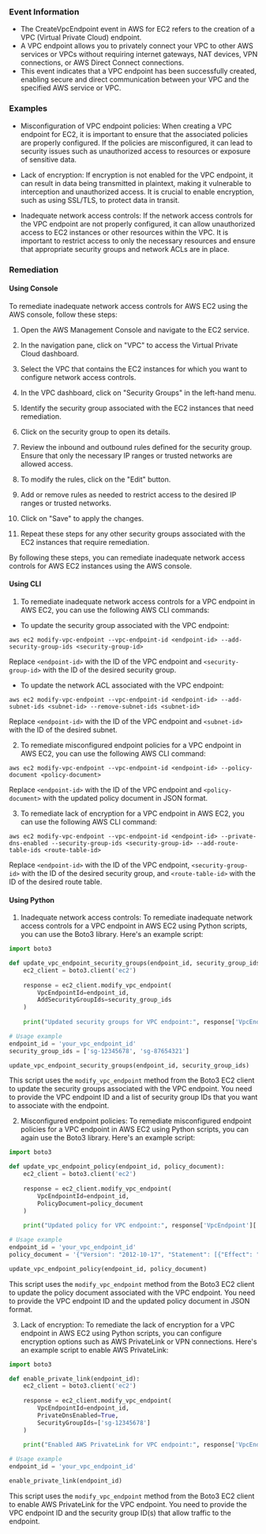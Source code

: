 
### Event Information

- The CreateVpcEndpoint event in AWS for EC2 refers to the creation of a VPC (Virtual Private Cloud) endpoint. 
- A VPC endpoint allows you to privately connect your VPC to other AWS services or VPCs without requiring internet gateways, NAT devices, VPN connections, or AWS Direct Connect connections. 
- This event indicates that a VPC endpoint has been successfully created, enabling secure and direct communication between your VPC and the specified AWS service or VPC.


### Examples

- Misconfiguration of VPC endpoint policies: When creating a VPC endpoint for EC2, it is important to ensure that the associated policies are properly configured. If the policies are misconfigured, it can lead to security issues such as unauthorized access to resources or exposure of sensitive data.

- Lack of encryption: If encryption is not enabled for the VPC endpoint, it can result in data being transmitted in plaintext, making it vulnerable to interception and unauthorized access. It is crucial to enable encryption, such as using SSL/TLS, to protect data in transit.

- Inadequate network access controls: If the network access controls for the VPC endpoint are not properly configured, it can allow unauthorized access to EC2 instances or other resources within the VPC. It is important to restrict access to only the necessary resources and ensure that appropriate security groups and network ACLs are in place.

### Remediation

#### Using Console

To remediate inadequate network access controls for AWS EC2 using the AWS console, follow these steps:

1. Open the AWS Management Console and navigate to the EC2 service.

2. In the navigation pane, click on "VPC" to access the Virtual Private Cloud dashboard.

3. Select the VPC that contains the EC2 instances for which you want to configure network access controls.

4. In the VPC dashboard, click on "Security Groups" in the left-hand menu.

5. Identify the security group associated with the EC2 instances that need remediation.

6. Click on the security group to open its details.

7. Review the inbound and outbound rules defined for the security group. Ensure that only the necessary IP ranges or trusted networks are allowed access.

8. To modify the rules, click on the "Edit" button.

9. Add or remove rules as needed to restrict access to the desired IP ranges or trusted networks.

10. Click on "Save" to apply the changes.

11. Repeat these steps for any other security groups associated with the EC2 instances that require remediation.

By following these steps, you can remediate inadequate network access controls for AWS EC2 instances using the AWS console.

#### Using CLI

1. To remediate inadequate network access controls for a VPC endpoint in AWS EC2, you can use the following AWS CLI commands:

- To update the security group associated with the VPC endpoint:
```
aws ec2 modify-vpc-endpoint --vpc-endpoint-id <endpoint-id> --add-security-group-ids <security-group-id>
```
Replace `<endpoint-id>` with the ID of the VPC endpoint and `<security-group-id>` with the ID of the desired security group.

- To update the network ACL associated with the VPC endpoint:
```
aws ec2 modify-vpc-endpoint --vpc-endpoint-id <endpoint-id> --add-subnet-ids <subnet-id> --remove-subnet-ids <subnet-id>
```
Replace `<endpoint-id>` with the ID of the VPC endpoint and `<subnet-id>` with the ID of the desired subnet.

2. To remediate misconfigured endpoint policies for a VPC endpoint in AWS EC2, you can use the following AWS CLI command:

```
aws ec2 modify-vpc-endpoint --vpc-endpoint-id <endpoint-id> --policy-document <policy-document>
```
Replace `<endpoint-id>` with the ID of the VPC endpoint and `<policy-document>` with the updated policy document in JSON format.

3. To remediate lack of encryption for a VPC endpoint in AWS EC2, you can use the following AWS CLI command:

```
aws ec2 modify-vpc-endpoint --vpc-endpoint-id <endpoint-id> --private-dns-enabled --security-group-ids <security-group-id> --add-route-table-ids <route-table-id>
```
Replace `<endpoint-id>` with the ID of the VPC endpoint, `<security-group-id>` with the ID of the desired security group, and `<route-table-id>` with the ID of the desired route table.

#### Using Python

1. Inadequate network access controls: To remediate inadequate network access controls for a VPC endpoint in AWS EC2 using Python scripts, you can use the Boto3 library. Here's an example script:

```python
import boto3

def update_vpc_endpoint_security_groups(endpoint_id, security_group_ids):
    ec2_client = boto3.client('ec2')
    
    response = ec2_client.modify_vpc_endpoint(
        VpcEndpointId=endpoint_id,
        AddSecurityGroupIds=security_group_ids
    )
    
    print("Updated security groups for VPC endpoint:", response['VpcEndpoint']['VpcEndpointId'])

# Usage example
endpoint_id = 'your_vpc_endpoint_id'
security_group_ids = ['sg-12345678', 'sg-87654321']

update_vpc_endpoint_security_groups(endpoint_id, security_group_ids)
```

This script uses the `modify_vpc_endpoint` method from the Boto3 EC2 client to update the security groups associated with the VPC endpoint. You need to provide the VPC endpoint ID and a list of security group IDs that you want to associate with the endpoint.

2. Misconfigured endpoint policies: To remediate misconfigured endpoint policies for a VPC endpoint in AWS EC2 using Python scripts, you can again use the Boto3 library. Here's an example script:

```python
import boto3

def update_vpc_endpoint_policy(endpoint_id, policy_document):
    ec2_client = boto3.client('ec2')
    
    response = ec2_client.modify_vpc_endpoint(
        VpcEndpointId=endpoint_id,
        PolicyDocument=policy_document
    )
    
    print("Updated policy for VPC endpoint:", response['VpcEndpoint']['VpcEndpointId'])

# Usage example
endpoint_id = 'your_vpc_endpoint_id'
policy_document = '{"Version": "2012-10-17", "Statement": [{"Effect": "Allow", "Principal": "*", "Action": "*", "Resource": "*"}]}'

update_vpc_endpoint_policy(endpoint_id, policy_document)
```

This script uses the `modify_vpc_endpoint` method from the Boto3 EC2 client to update the policy document associated with the VPC endpoint. You need to provide the VPC endpoint ID and the updated policy document in JSON format.

3. Lack of encryption: To remediate the lack of encryption for a VPC endpoint in AWS EC2 using Python scripts, you can configure encryption options such as AWS PrivateLink or VPN connections. Here's an example script to enable AWS PrivateLink:

```python
import boto3

def enable_private_link(endpoint_id):
    ec2_client = boto3.client('ec2')
    
    response = ec2_client.modify_vpc_endpoint(
        VpcEndpointId=endpoint_id,
        PrivateDnsEnabled=True,
        SecurityGroupIds=['sg-12345678']
    )
    
    print("Enabled AWS PrivateLink for VPC endpoint:", response['VpcEndpoint']['VpcEndpointId'])

# Usage example
endpoint_id = 'your_vpc_endpoint_id'

enable_private_link(endpoint_id)
```

This script uses the `modify_vpc_endpoint` method from the Boto3 EC2 client to enable AWS PrivateLink for the VPC endpoint. You need to provide the VPC endpoint ID and the security group ID(s) that allow traffic to the endpoint.

